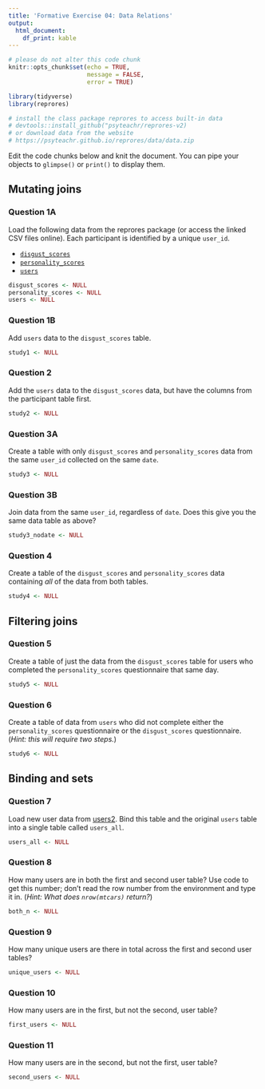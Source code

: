 ```yaml
---
title: 'Formative Exercise 04: Data Relations'
output: 
  html_document:
    df_print: kable
---
```


```r
# please do not alter this code chunk
knitr::opts_chunk$set(echo = TRUE,
                      message = FALSE, 
                      error = TRUE)

library(tidyverse)
library(reprores)

# install the class package reprores to access built-in data
# devtools::install_github("psyteachr/reprores-v2)
# or download data from the website
# https://psyteachr.github.io/reprores/data/data.zip
```

Edit the code chunks below and knit the document. You can pipe your objects to `glimpse()` or `print()` to display them.

## Mutating joins

### Question 1A

Load the following data from the reprores package (or access the linked CSV files online). Each participant is identified by a unique `user_id`.

* [`disgust_scores`](https://psyteachr.github.io/psyteachr/data/disgust_scores.csv)
* [`personality_scores`](https://psyteachr.github.io/psyteachr/data/personality_scores.csv)
* [`users`](https://psyteachr.github.io/psyteachr/data/users.csv)


```r
disgust_scores <- NULL
personality_scores <- NULL
users <- NULL
```

### Question 1B

Add `users` data to the `disgust_scores` table.

```r
study1 <- NULL
```

### Question 2

Add the `users` data to the `disgust_scores` data, but have the columns from the participant table first.

```r
study2 <- NULL
```

### Question 3A

Create a table with only `disgust_scores` and `personality_scores` data from the same `user_id` collected on the same `date`.

```r
study3 <- NULL
```


### Question 3B

Join data from the same `user_id`, regardless of `date`. Does this give you the same data table as above?
    
```r
study3_nodate <- NULL
```


### Question 4

Create a table of the `disgust_scores` and `personality_scores` data containing _all_ of the data from both tables.

    
```r
study4 <- NULL
```

## Filtering joins

### Question 5

Create a table of just the data from the `disgust_scores` table for users who completed the `personality_scores` questionnaire that same day.
    
```r
study5 <- NULL
```

    
### Question 6

Create a table of data from `users` who did not complete either the `personality_scores` questionnaire or the `disgust_scores` questionnaire. (_Hint: this will require two steps._)

    
```r
study6 <- NULL 
```

## Binding and sets

### Question 7

Load new user data from [users2](https://psyteachr.github.io/psyteachr/data/users2.csv). Bind this table and the original `users` table into a single table called `users_all`.

```r
users_all <- NULL
```


### Question 8

How many users are in both the first and second user table? Use code to get this number; don't read the row number from the environment and type it in. (_Hint: What does `nrow(mtcars)` return?_)
    
```r
both_n <- NULL
```

### Question 9

How many unique users are there in total across the first and second user tables?

```r
unique_users <- NULL
```

### Question 10

How many users are in the first, but not the second, user table?

```r
first_users <- NULL
```

### Question 11

How many users are in the second, but not the first, user table?

```r
second_users <- NULL
```

